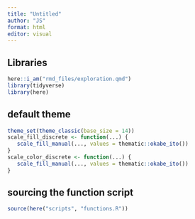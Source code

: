 ```yaml
---
title: "Untitled"
author: "JS"
format: html
editor: visual
---
```


## Libraries

```r
here::i_am("rmd_files/exploration.qmd")
library(tidyverse)
library(here)
```

## default theme

```r
theme_set(theme_classic(base_size = 14))
scale_fill_discrete <- function(...) {
   scale_fill_manual(..., values = thematic::okabe_ito())
} 
scale_color_discrete <- function(...) {
   scale_fill_manual(..., values = thematic::okabe_ito())
} 
```

## sourcing the function script

```r
source(here("scripts", "functions.R"))
```
